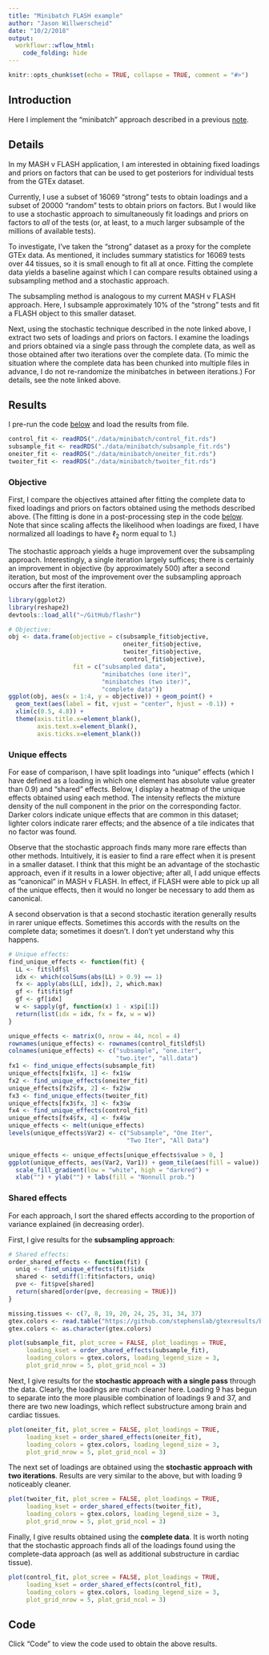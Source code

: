 ```yaml
---
title: "Minibatch FLASH example"
author: "Jason Willwerscheid"
date: "10/2/2018"
output:
  workflowr::wflow_html:
    code_folding: hide
---
```


```r
knitr::opts_chunk$set(echo = TRUE, collapse = TRUE, comment = "#>")
```


## Introduction

Here I implement the "minibatch" approach described in a previous [note](large_p.html).


## Details

In my MASH v FLASH application, I am interested in obtaining fixed loadings and priors on factors that can be used to get posteriors for individual tests from the GTEx dataset. 

Currently, I use a subset of 16069 "strong" tests to obtain loadings and a subset of 20000 "random" tests to obtain priors on factors. But I would like to use a stochastic approach to simultaneously fit loadings and priors on factors to *all* of the tests (or, at least, to a much larger subsample of the millions of available tests).

To investigate, I've taken the "strong" dataset as a proxy for the complete GTEx data. As mentioned, it includes summary statistics for 16069 tests over 44 tissues, so it is small enough to fit all at once. Fitting the complete data yields a baseline against which I can compare results obtained using a subsampling method and a stochastic approach.

The subsampling method is analogous to my current MASH v FLASH approach. Here, I subsample approximately 10% of the "strong" tests and fit a FLASH object to this smaller dataset.

Next, using the stochastic technique described in the note linked above,
I extract two sets of loadings and priors on factors. I examine the loadings and priors obtained via a single pass through the complete data, as well as those obtained after two iterations over the complete data. (To mimic the situation where the complete data has been chunked into multiple files in advance, I do not re-randomize the minibatches in between iterations.) For details, see the note linked above.


## Results

I pre-run the code [below](#code) and load the results from file.

```r
control_fit <- readRDS("./data/minibatch/control_fit.rds")
subsample_fit <- readRDS("./data/minibatch/subsample_fit.rds")
oneiter_fit <- readRDS("./data/minibatch/oneiter_fit.rds")
twoiter_fit <- readRDS("./data/minibatch/twoiter_fit.rds")
```

### Objective

First, I compare the objectives attained after fitting the complete data to fixed loadings and priors on factors obtained using the methods described above. (The fitting is done in a post-processing step in the code [below](#code). Note that since scaling affects the likelihood when loadings are fixed, I have normalized all loadings to have $\ell_2$ norm equal to 1.)

The stochastic approach yields a huge improvement over the subsampling approach. Interestingly, a single iteration largely suffices; there is certainly an improvement in objective (by approximately 500) after a second iteration, but most of the improvement over the subsampling approach occurs after the first iteration.

```r
library(ggplot2)
library(reshape2)
devtools::load_all("~/GitHub/flashr")

# Objective:
obj <- data.frame(objective = c(subsample_fit$objective,
                                oneiter_fit$objective,
                                twoiter_fit$objective,
                                control_fit$objective),
                  fit = c("subsampled data",
                          "minibatches (one iter)",
                          "minibatches (two iter)",
                          "complete data"))
ggplot(obj, aes(x = 1:4, y = objective)) + geom_point() +
  geom_text(aes(label = fit, vjust = "center", hjust = -0.1)) +
  xlim(c(0.5, 4.8)) +
  theme(axis.title.x=element_blank(),
        axis.text.x=element_blank(),
        axis.ticks.x=element_blank())
```

### Unique effects

For ease of comparison, I have split loadings into "unique" effects (which I have defined as a loading in which one element has absolute value greater than 0.9) and "shared" effects. Below, I display a heatmap of the unique effects obtained using each method. The intensity reflects the mixture density of the null component in the prior on the corresponding factor. Darker colors indicate unique effects that are common in this dataset; lighter colors indicate rarer effects; and the absence of a tile indicates that no factor was found.

Observe that the stochastic approach finds many more rare effects than other methods. Intuitively, it is easier to find a rare effect when it is present in a smaller dataset. I think that this might be an advantage of the stochastic approach, even if it results in a lower objective; after all, I add unique effects as "canonical" in MASH v FLASH. In effect, if FLASH were able to pick up all of the unique effects, then it would no longer be necessary to add them as canonical.

A second observation is that a second stochastic iteration generally results in rarer unique effects. Sometimes this accords with the results on the complete data; sometimes it doesn't. I don't yet understand why this happens.

```r
# Unique effects:
find_unique_effects <- function(fit) {
  LL <- fit$ldf$l
  idx <- which(colSums(abs(LL) > 0.9) == 1)
  fx <- apply(abs(LL[, idx]), 2, which.max)
  gf <- fit$fit$gf
  gf <- gf[idx]
  w <- sapply(gf, function(x) 1 - x$pi[1])
  return(list(idx = idx, fx = fx, w = w))
}

unique_effects <- matrix(0, nrow = 44, ncol = 4)
rownames(unique_effects) <- rownames(control_fit$ldf$l)
colnames(unique_effects) <- c("subsample", "one.iter",
                              "two.iter", "all.data")
fx1 <- find_unique_effects(subsample_fit)
unique_effects[fx1$fx, 1] <- fx1$w
fx2 <- find_unique_effects(oneiter_fit)
unique_effects[fx2$fx, 2] <- fx2$w
fx3 <- find_unique_effects(twoiter_fit)
unique_effects[fx3$fx, 3] <- fx3$w
fx4 <- find_unique_effects(control_fit)
unique_effects[fx4$fx, 4] <- fx4$w
unique_effects <- melt(unique_effects)
levels(unique_effects$Var2) <- c("Subsample", "One Iter",
                                 "Two Iter", "All Data")

unique_effects <- unique_effects[unique_effects$value > 0, ]
ggplot(unique_effects, aes(Var2, Var1)) + geom_tile(aes(fill = value)) +
  scale_fill_gradient(low = "white", high = "darkred") +
  xlab("") + ylab("") + labs(fill = "Nonnull prob.")
```

### Shared effects

For each approach, I sort the shared effects according to the proportion of variance explained (in decreasing order).

First, I give results for the **subsampling approach**:

```r
# Shared effects:
order_shared_effects <- function(fit) {
  uniq <- find_unique_effects(fit)$idx
  shared <- setdiff(1:fit$nfactors, uniq)
  pve <- fit$pve[shared]
  return(shared[order(pve, decreasing = TRUE)])
}

missing.tissues <- c(7, 8, 19, 20, 24, 25, 31, 34, 37)
gtex.colors <- read.table("https://github.com/stephenslab/gtexresults/blob/master/data/GTExColors.txt?raw=TRUE", sep = '\t', comment.char = '')[-missing.tissues, 2]
gtex.colors <- as.character(gtex.colors)

plot(subsample_fit, plot_scree = FALSE, plot_loadings = TRUE,
     loading_kset = order_shared_effects(subsample_fit),
     loading_colors = gtex.colors, loading_legend_size = 3,
     plot_grid_nrow = 5, plot_grid_ncol = 3)
```

Next, I give results for the **stochastic approach with a single pass** through the data. Clearly, the loadings are much cleaner here. Loading 9 has begun to separate into the more plausible combination of loadings 9 and 37, and there are two new loadings, which reflect substructure among brain and cardiac tissues.

```r
plot(oneiter_fit, plot_scree = FALSE, plot_loadings = TRUE,
     loading_kset = order_shared_effects(oneiter_fit),
     loading_colors = gtex.colors, loading_legend_size = 3,
     plot_grid_nrow = 5, plot_grid_ncol = 3)
```

The next set of loadings are obtained using the **stochastic approach with two iterations**. Results are very similar to the above, but with loading 9 noticeably cleaner.

```r
plot(twoiter_fit, plot_scree = FALSE, plot_loadings = TRUE,
     loading_kset = order_shared_effects(twoiter_fit),
     loading_colors = gtex.colors, loading_legend_size = 3,
     plot_grid_nrow = 5, plot_grid_ncol = 3)
```

Finally, I give results obtained using the **complete data**. It is worth noting that the stochastic approach finds all of the loadings found using the complete-data approach (as well as additional substructure in cardiac tissue).

```r
plot(control_fit, plot_scree = FALSE, plot_loadings = TRUE,
     loading_kset = order_shared_effects(control_fit),
     loading_colors = gtex.colors, loading_legend_size = 3,
     plot_grid_nrow = 5, plot_grid_ncol = 3)
```

## Code

Click "Code" to view the code used to obtain the above results.

```r
```
